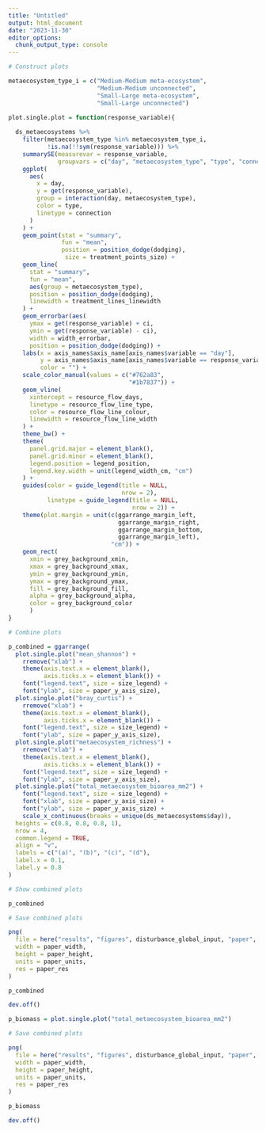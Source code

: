 ```yaml
---
title: "Untitled"
output: html_document
date: "2023-11-30"
editor_options: 
  chunk_output_type: console
---
```


```r

# Construct plots

metaecosystem_type_i = c("Medium-Medium meta-ecosystem",
                         "Medium-Medium unconnected",
                         "Small-Large meta-ecosystem",
                         "Small-Large unconnected")

plot.single.plot = function(response_variable){
  
  ds_metaecosystems %>%
    filter(metaecosystem_type %in% metaecosystem_type_i,
           !is.na(!!sym(response_variable))) %>%
    summarySE(measurevar = response_variable,
              groupvars = c("day", "metaecosystem_type", "type", "connection")) %>%
    ggplot(
      aes(
        x = day,
        y = get(response_variable),
        group = interaction(day, metaecosystem_type),
        color = type,
        linetype = connection
      )
    ) +
    geom_point(stat = "summary",
               fun = "mean",
               position = position_dodge(dodging),
                size = treatment_points_size) +
    geom_line(
      stat = "summary",
      fun = "mean",
      aes(group = metaecosystem_type),
      position = position_dodge(dodging),
      linewidth = treatment_lines_linewidth
    ) +
    geom_errorbar(aes(
      ymax = get(response_variable) + ci,
      ymin = get(response_variable) - ci),
      width = width_errorbar,
      position = position_dodge(dodging)) +
    labs(x = axis_names$axis_name[axis_names$variable == "day"],
         y = axis_names$axis_name[axis_names$variable == response_variable],
         color = "") +
    scale_color_manual(values = c("#762a83",
                                  "#1b7837")) +
    geom_vline(
      xintercept = resource_flow_days,
      linetype = resource_flow_line_type,
      color = resource_flow_line_colour,
      linewidth = resource_flow_line_width
    ) +
    theme_bw() +
    theme(
      panel.grid.major = element_blank(),
      panel.grid.minor = element_blank(),
      legend.position = legend_position,
      legend.key.width = unit(legend_width_cm, "cm")
    ) +
    guides(color = guide_legend(title = NULL,
                                nrow = 2),
           linetype = guide_legend(title = NULL,
                                   nrow = 2)) +
    theme(plot.margin = unit(c(ggarrange_margin_left,
                               ggarrange_margin_right,
                               ggarrange_margin_bottom,
                               ggarrange_margin_left),
                             "cm")) +
    geom_rect(
      xmin = grey_background_xmin, 
      xmax = grey_background_xmax,
      ymin = grey_background_ymin, 
      ymax = grey_background_ymax, 
      fill = grey_background_fill, 
      alpha = grey_background_alpha,
      color = grey_background_color
      )
}
```

```r

# Combine plots

p_combined = ggarrange(
  plot.single.plot("mean_shannon") +
    rremove("xlab") +
    theme(axis.text.x = element_blank(),
          axis.ticks.x = element_blank()) +
    font("legend.text", size = size_legend) +
    font("ylab", size = paper_y_axis_size),
  plot.single.plot("bray_curtis") +
    rremove("xlab") +
    theme(axis.text.x = element_blank(),
          axis.ticks.x = element_blank()) +
    font("legend.text", size = size_legend) +
    font("ylab", size = paper_y_axis_size),
  plot.single.plot("metaecosystem_richness") +
    rremove("xlab") +
    theme(axis.text.x = element_blank(),
          axis.ticks.x = element_blank()) +
    font("legend.text", size = size_legend) +
    font("ylab", size = paper_y_axis_size),
  plot.single.plot("total_metaecosystem_bioarea_mm2") +
    font("legend.text", size = size_legend) +
    font("xlab", size = paper_y_axis_size) +
    font("ylab", size = paper_y_axis_size) +
    scale_x_continuous(breaks = unique(ds_metaecosystems$day)),
  heights = c(0.8, 0.8, 0.8, 1),
  nrow = 4,
  common.legend = TRUE,
  align = "v",
  labels = c("(a)", "(b)", "(c)", "(d"),
  label.x = 0.1,
  label.y = 0.8
)
```

```r

# Show combined plots

p_combined
```

```r

# Save combined plots

png(
  file = here("results", "figures", disturbance_global_input, "paper", "metaecosystems_diversity.png"),
  width = paper_width,
  height = paper_height,
  units = paper_units,
  res = paper_res
)

p_combined

dev.off()
```

```r
p_biomass = plot.single.plot("total_metaecosystem_bioarea_mm2")
```

```r

# Save combined plots

png(
  file = here("results", "figures", disturbance_global_input, "paper", "metaecosystems_biomass.png"),
  width = paper_width,
  height = paper_height,
  units = paper_units,
  res = paper_res
)

p_biomass

dev.off()
```